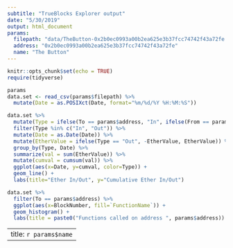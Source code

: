 ```yaml
---
subtitle: "TrueBlocks Explorer output"
date: "5/30/2019"
output: html_document
params:
  filepath: "data/TheButton-0x2b0ec0993a00b2ea625e3b37fcc74742f43a72fe.csv"
  address: "0x2b0ec0993a00b2ea625e3b37fcc74742f43a72fe"
  name: "The Button"
---
```


```r
knitr::opts_chunk$set(echo = TRUE)
require(tidyverse)
```

```r
params
data.set <- read_csv(params$filepath) %>%
  mutate(Date = as.POSIXct(Date, format="%m/%d/%Y %H:%M:%S"))

data.set %>%
  mutate(Type = ifelse(To == params$address, "In", ifelse(From == params$address, "From", "Other"))) %>%
  filter(Type %in% c("In", "Out")) %>%
  mutate(Date = as.Date(Date)) %>%
  mutate(EtherValue = ifelse(Type == "Out", -EtherValue, EtherValue)) %>%
  group_by(Type, Date) %>%
  summarize(val = sum(EtherValue)) %>%
  mutate(cumval = cumsum(val)) %>%
  ggplot(aes(x=Date, y=cumval, color=Type)) +
  geom_line() +
  labs(title="Ether In/Out", y="Cumulative Ether In/Out")

data.set %>%
  filter(To == params$address) %>%
  ggplot(aes(x=BlockNumber, fill=`FunctionName`)) +
  geom_histogram() +
  labs(title = paste0("Functions called on address ", params$address))
```


---
title: `r params$name`
---
